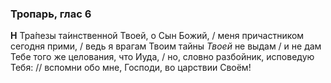 ### Тропарь, глас 6

**Н** Тра́пезы та́инственной Твоей, о Сын Божий, / меня причастником сегодня прими, / ведь я врагам Твоим тайны *Твоей* не выдам / и не дам Тебе того же целования, что Иуда, / но, словно разбойник, исповедую Тебя: // вспомни обо мне, Господи, во царствии Своём!
